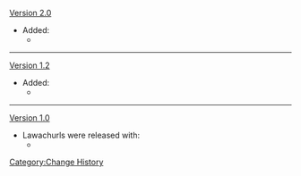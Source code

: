 [[Version 2.0]]
*Added:
**{{Enemy|Thunderhelm Lawachurl}}
----
[[Version 1.2]]
*Added:
**{{Enemy|Frostarm Lawachurl}}
----
[[Version 1.0]]
*Lawachurls were released with:
**{{Enemy|Stonehide Lawachurl}}
<noinclude>[[Category:Change History]]</noinclude>